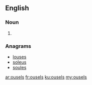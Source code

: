 ==English==

===Noun===
{{head|en|plural}}

# {{plural of|ousel|lang=en|nocat=1}}

===Anagrams===
* [[louses#English|louses]]
* [[soleus#English|soleus]]
* [[soules#English|soules]]

[[ar:ousels]]
[[fr:ousels]]
[[ku:ousels]]
[[my:ousels]]